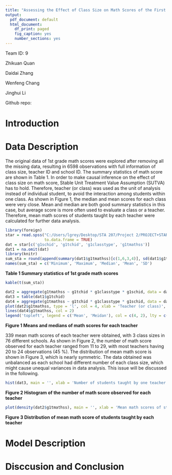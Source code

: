 ---
title: "Assessing the Effect of Class Size on Math Scores of the First Graders"
output:
  pdf_document: default
  html_document:
    df_print: paged
    fig_caption: yes
    number_sections: yes
---
Team ID: 9

Zhikuan Quan

Daidai Zhang

Wenfeng Chang

Jinghui Li

Github repo:

# Introduction

# Data Description
The original data of 1st grade math scores were explored after removing all the missing data, resulting in 6598 observations with full information of class size, teacher ID and school ID. The summary statistics of math score are shown in Table 1. In order to make causal inference on the effect of class size on math score, Stable Unit Treatment Value Assumption (SUTVA) has to hold. Therefore, teacher (or class) was used as the unit of analysis instead of individual student, to avoid the interaction among students within one class. As shown in Figure 1, the median and mean scores for each class were very close. Mean and median are both good summary statistics in this case, but average score is more often used to evaluate a class or a teacher. Therefore, mean math scores of students taught by each teacher were calculated for further data analysis. 

```{r, echo=FALSE, include=FALSE}
library(foreign)
star = read.spss("C:/Users/lgrey/Desktop/STA 207/Project 2/PROJECT+STAR/STAR_Students.sav",
                 to.data.frame = TRUE)
dat = star[c('g1schid', 'g1tchid', 'g1classtype', 'g1tmathss')]
dat1 = na.omit(dat)
library(knitr)
sum_sta = round(append(summary(dat1$g1tmathss)[c(1,6,3,4)], sd(dat1$g1tmathss)), 2)
names(sum_sta) = c('Minimum', 'Maximum', 'Median', 'Mean', 'SD')
```

__Table 1 Summary statistics of 1st grade math scores__

```{r, echo=FALSE}
kable(t(sum_sta))
```


```{r, echo=FALSE}
dat2 = aggregate(g1tmathss ~ g1tchid * g1classtype * g1schid, data = dat1, mean)
dat3 = table(dat1$g1tchid)
dat4 = aggregate(g1tmathss ~ g1tchid * g1classtype * g1schid, data = dat1, median)
plot(dat2$g1tmathss, type = 'l', col = 4, xlab = 'Teacher (or class)', ylab = 'Math score')
lines(dat4$g1tmathss, col = 2)
legend('topleft', legend = c('Mean', 'Meidan'), col = c(4, 2), lty = c(1, 1))
```

__Figure 1 Means and medians of math scores for each teacher__

339 mean math scores of each teacher were obtained, with 3 class sizes in 76 different schools. As shown in Figure 2, the number of math score observed for each teacher ranged from 11 to 29, with most teachers having 20 to 24 observations (45 %). The distribution of mean math score is shown in Figure 3, which is nearly symmetric. The data obtained was unbalanced as each school had different number of each class size, which might cause unequal variances in data analysis. This issue will be discussed in the following.

```{r, echo=FALSE}
hist(dat3, main = '', xlab = 'Number of students taught by one teacher') 
```

__Figure 2 Histogram of the number of math score observed for each teacher__

```{r, echo=FALSE}
plot(density(dat2$g1tmathss), main = '', xlab = 'Mean math scores of students taught by each teacher ')
```

__Figure 3 Distribution of mean math score of students taught by each teacher__

# Model Description

# Disccusion and Conclusion
